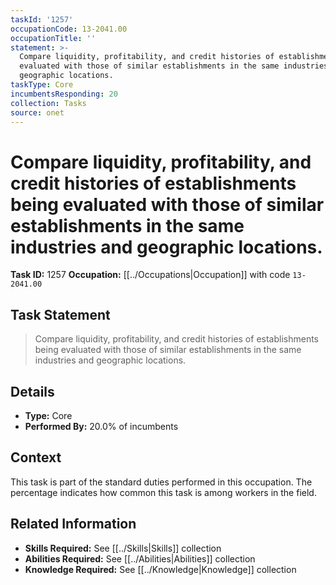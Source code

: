 ```yaml
---
taskId: '1257'
occupationCode: 13-2041.00
occupationTitle: ''
statement: >-
  Compare liquidity, profitability, and credit histories of establishments being
  evaluated with those of similar establishments in the same industries and
  geographic locations.
taskType: Core
incumbentsResponding: 20
collection: Tasks
source: onet
---
```

# Compare liquidity, profitability, and credit histories of establishments being evaluated with those of similar establishments in the same industries and geographic locations.

**Task ID:** 1257
**Occupation:** [[../Occupations|Occupation]] with code `13-2041.00`

## Task Statement

> Compare liquidity, profitability, and credit histories of establishments being evaluated with those of similar establishments in the same industries and geographic locations.

## Details

- **Type:** Core
- **Performed By:** 20.0% of incumbents

## Context

This task is part of the standard duties performed in this occupation. The percentage indicates how common this task is among workers in the field.

## Related Information

- **Skills Required:** See [[../Skills|Skills]] collection
- **Abilities Required:** See [[../Abilities|Abilities]] collection
- **Knowledge Required:** See [[../Knowledge|Knowledge]] collection
